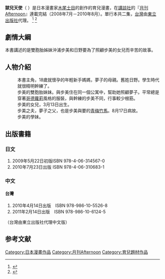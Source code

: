 {{Infobox animanga/Headerofja
|標題= 獄兒天使
|圖像= 獄兒天使日文封面.jpg 
|尺寸= 200px
|說明= 《獄兒天使》日文原版封面
|日文名稱=ぢごぷり
|英文名稱=The Princess of the Hell
|假名= 
|羅馬字= Digopuri
|類型= [[育兒|育兒]]
}}
{{Infobox animanga/name
|作品原名= 
|官方譯名= 
|正式譯名= 獄兒天使
|常用譯名= 
}}
{{Infobox animanga/Manga
|標題= 獄兒天使
|作者= [[木尾士目|木尾士目]]
|作畫= 
|出版社= {{flagicon|Japan}} [[講談社|講談社]]<br/>{{flagicon|Taiwan}} [[東立出版社|東立出版社]]
|連載雜誌= {{flagicon|Japan}} [[月刊Afternoon|月刊Afternoon]]
|標籤= {{flagicon|Japan}} Afternoon KC
|開始= 2008年7月
|結束= 2010年8月
|冊數= 全2卷
}}
{{Infobox animanga/Footerofja}}

'''獄兒天使'''（{{lang-ja|ぢごぷり}} ）是日本漫畫家[[木尾士目|木尾士目]]的創作的育兒漫畫，在[[講談社|講談社]]的『[[月刊Afternoon|月刊Afternoon]]』連載完結（2008年7月－2010年8月）。單行本共二集，[[台灣|台灣]]由[[東立出版社|東立出版社]]代理。
<ref>[http://kc.kodansha.co.jp/content/top.php/1000004592 {{lang|ja|アフタヌーン >作品紹介>ぢごぷり}}] {{webarchive|url=https://web.archive.org/web/20100504091049/http://kc.kodansha.co.jp/content/top.php/1000004592 |date=2010-05-04 }}</ref>
<ref>{{Cite web |url=http://www.tongli.com.tw/BookDetail.aspx?Bd=KD0250001 |title=東立漫遊網 出版查詢 書目資訊 獄兒天使 |access-date=2010-05-25 |archive-date=2016-03-04 |archive-url=https://web.archive.org/web/20160304114210/http://www.tongli.com.tw/BookDetail.aspx?Bd=KD0250001 |dead-url=no }}</ref>

==劇情大綱==
本書講述的是雙胞胎姊妹沖浦步美和日野要為了照顧步美的女兒而辛苦的故事。

==人物介紹==
;{{nihongo|沖浦步美|沖浦あゆみ}}
:本書主角，18歲就懷孕的年輕新手媽媽，夢子的母親。舊姓日野。學生時代就很精明幹練了。
;{{nihongo|日野要|日野かなめ}}
:步美的雙胞胎妹妹。與步美住在同一個公寓中，幫助她照顧夢子。平常總是穿著[[哥德蘿莉|哥德蘿莉]]風格的服裝，與幹練的步美不同，行事較少根筋。
;{{nihongo|沖浦夢子|沖浦夢子}}
:步美的女兒，3月13日出生。
;{{nihongo|沖浦瞬介|沖浦瞬介}}
:步美之夫，夢子之父，也是步美與要的[[青梅竹馬|青梅竹馬]]。8月17日病故。
;{{nihongo|花森姬乃|花森姫乃}}
:
;{{nihongo|四之宮志摩|四ノ宮志摩}}
:
;{{nihongo|山吹圓|山吹円}}
:步美的學妹。
;{{nihongo|瀨能ななみ|瀬能ななみ}}
:

== 出版書籍 ==
=== 日文 ===
#2009年5月22日初版ISBN 978-4-06-314567-0
#2010年7月23日出版 ISBN 978-4-06-310683-1

=== 中文 ===
====台灣====
#2010年4月14日出版　ISBN 978-986-10-5526-8
#2011年2月14日出版　ISBN 978-986-10-6124-5
（台灣由東立出版社代理中文版）

==参考文献==
<div class="references-small">
<references></references>
</div>

{{DEFAULTSORT:Digopuri}}
[[Category:日本漫畫作品|Category:日本漫畫作品]]
[[Category:月刊Afternoon|Category:月刊Afternoon]]
[[Category:育兒題材作品|Category:育兒題材作品]]